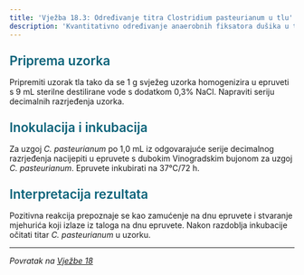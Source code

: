 ```yaml
---
title: 'Vježba 18.3: Određivanje titra Clostridium pasteurianum u tlu'
description: 'Kvantitativno određivanje anaerobnih fiksatora dušika u tlu'
---
```


<h3 style="color: #096279; font-size: 1.4rem; font-weight: 600; margin: 1.5rem 0 1rem 0;">Priprema uzorka</h3>

Pripremiti uzorak tla tako da se 1 g svježeg uzorka homogenizira u epruveti s 9 mL sterilne destilirane vode s dodatkom 0,3% NaCl. Napraviti seriju decimalnih razrjeđenja uzorka.

<h3 style="color: #096279; font-size: 1.4rem; font-weight: 600; margin: 1.5rem 0 1rem 0;">Inokulacija i inkubacija</h3>

Za uzgoj *C. pasteurianum* po 1,0 mL iz odgovarajuće serije decimalnog razrjeđenja nacijepiti u epruvete s dubokim Vinogradskim bujonom za uzgoj *C. pasteurianum*. Epruvete inkubirati na 37°C/72 h.

<h3 style="color: #096279; font-size: 1.4rem; font-weight: 600; margin: 1.5rem 0 1rem 0;">Interpretacija rezultata</h3>

Pozitivna reakcija prepoznaje se kao zamućenje na dnu epruvete i stvaranje mjehurića koji izlaze iz taloga na dnu epruvete. Nakon razdoblja inkubacije očitati titar *C. pasteurianum* u uzorku.

---

*Povratak na [Vježbe 18](/poglavlje-18/vjezba-18)*

